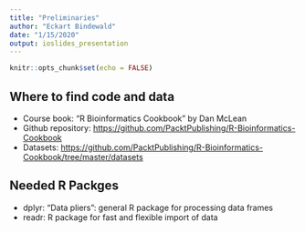 ```yaml
---
title: "Preliminaries"
author: "Eckart Bindewald"
date: "1/15/2020"
output: ioslides_presentation
---
```


```r
knitr::opts_chunk$set(echo = FALSE)
```

## Where to find code and data

* Course book: "R Bioinformatics Cookbook" by Dan McLean
* Github repository: <https://github.com/PacktPublishing/R-Bioinformatics-Cookbook>
* Datasets: <https://github.com/PacktPublishing/R-Bioinformatics-Cookbook/tree/master/datasets>

## Needed R Packges

* dplyr: "Data pliers": general R package for processing data frames
* readr: R package for fast and flexible import of data
